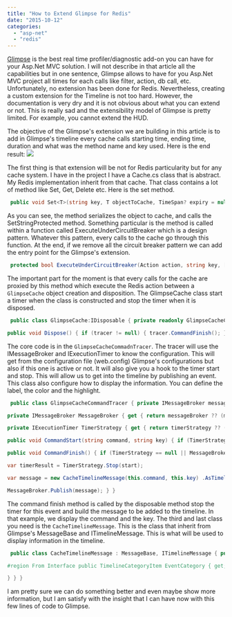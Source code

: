 ```yaml
---
title: "How to Extend Glimpse for Redis"
date: "2015-10-12"
categories: 
  - "asp-net"
  - "redis"
---
```


[Glimpse](http://getglimpse.com/) is the best real time profiler/diagnostic add-on you can have for your Asp.Net MVC solution. I will not describe in that article all the capabilities but in one sentence, Glimpse allows to have for you Asp.Net MVC project all times for each calls like filter, action, db call, etc. Unfortunately, no extension has been done for Redis. Nevertheless, creating a custom extension for the Timeline is not too hard. However, the documentation is very dry and it is not obvious about what you can extend or not. This is really sad and the extensibility model of Glimpse is pretty limited. For example, you cannot extend the HUD.

The objective of the Glimpse's extension we are building in this article is to add in Glimpse's timeline every cache calls starting time, ending time, duration and what was the method name and key used. Here is the end result: ![](images/GlimpseExtension-400x288.png)

The first thing is that extension will be not for Redis particularity but for any cache system. I have in the project I have a Cache.cs class that is abstract. My Redis implementation inherit from that cache. That class contains a lot of method like Set, Get, Delete etc. Here is the set method. 
```csharp
 public void Set<T>(string key, T objectToCache, TimeSpan? expiry = null) { if (string.IsNullOrEmpty(key)) { throw new ArgumentNullException("key"); } if (this.isCacheEnable) { var serializedObjectToCache = Serialization.Serialize(objectToCache); if (!this.ExecuteUnderCircuitBreaker(()=>this.SetStringProtected(key, serializedObjectToCache, expiry),key)) { Log.Error(string.Format("Cannot Set {0}", key)); } } } 
```

As you can see, the method serializes the object to cache, and calls the SetStringProtected method. Something particular is the method is called within a function called ExecuteUnderCircuitBreaker which is a design pattern. Whatever this pattern, every calls to the cache go through this function. At the end, if we remove all the circuit breaker pattern we can add the entry point for the Glimpse's extension.


```csharp
 protected bool ExecuteUnderCircuitBreaker(Action action, string key, [CallerMemberName]string callerMemberName="") { using (var glimpse = new GlimpseCache(key, callerMemberName)) { //Code removed here about circuit breaker action(); } } 
```

The important part for the moment is that every calls for the cache are proxied by this method which execute the Redis action between a `GlimpseCache` object creation and disposition. The GlimpseCache class start a timer when the class is constructed and stop the timer when it is disposed.


```csharp
 public class GlimpseCache:IDisposable { private readonly GlimpseCacheCommandTracer tracer; public GlimpseCache(string key, string commandName) { this.tracer = new GlimpseCacheCommandTracer(); tracer.CommandStart(commandName, key); }

public void Dispose() { if (tracer != null) { tracer.CommandFinish(); } } } 
``` 
The core code is in the `GlimpseCacheCommadnTracer`. The tracer will use the IMessageBroker and IExecutionTimer to know the configuration. This will get from the configuration file (web.config) Glimpse's configurations but also if this one is active or not. It will also give you a hook to the timer start and stop. This will allow us to get into the timeline by publishing an event. This class also configure how to display the information. You can define the label, the color and the highlight.


```csharp
 public class GlimpseCacheCommandTracer { private IMessageBroker messageBroker; private IExecutionTimer timerStrategy;

private IMessageBroker MessageBroker { get { return messageBroker ?? (messageBroker = GlimpseConfiguration.GetConfiguredMessageBroker()); } set { messageBroker = value; } }

private IExecutionTimer TimerStrategy { get { return timerStrategy ?? (timerStrategy = GlimpseConfiguration.GetConfiguredTimerStrategy()()); } set { timerStrategy = value; } } private const string LABEL = "Cache"; private const string COLOR = "#555"; private const string COLOR_HIGHLIGHT = "#55ff55"; private string command; private string key; private TimeSpan start;

public void CommandStart(string command, string key) { if (TimerStrategy == null) return; this.start = TimerStrategy.Start(); this.command = command; this.key = key; }

public void CommandFinish() { if (TimerStrategy == null || MessageBroker == null) return;

var timerResult = TimerStrategy.Stop(start);

var message = new CacheTimelineMessage(this.command, this.key) .AsTimelineMessage(command + ": " + key, new TimelineCategoryItem(LABEL, COLOR, COLOR_HIGHLIGHT)) .AsTimedMessage(timerResult);

MessageBroker.Publish(message); } } 
```

The command finish method is called by the disposable method stop the timer for this event and build the message to be added to the timeline. In that example, we display the command and the key. The third and last class you need is the `CacheTimelineMessage`. This is the class that inherit from Glimpse's MessageBase and ITimelineMessage. This is what will be used to display information in the timeline.


```csharp
 public class CacheTimelineMessage : MessageBase, ITimelineMessage { public string Command { get; set; } public string Key { get; set; }

#region From Interface public TimelineCategoryItem EventCategory { get; set; } public string EventName { get; set; } public string EventSubText { get; set; } public TimeSpan Duration { get; set; } public TimeSpan Offset { get; set; } public DateTime StartTime { get; set; } #endregion public CacheTimelineMessage(string command, string key) { this.Command = command; this.Key = key;

} } } 
```

I am pretty sure we can do something better and even maybe show more information, but I am satisfy with the insight that I can have now with this few lines of code to Glimpse.
